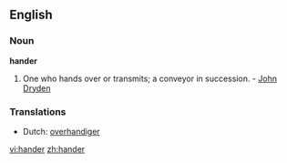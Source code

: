 ==English==

===Noun===
'''hander'''

#One who hands over or transmits; a conveyor in succession. - [[John Dryden]]

===Translations===
*Dutch: [[overhandiger]]

[[vi:hander]]
[[zh:hander]]